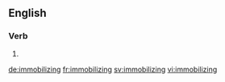 ==English==

===Verb===
{{head|en|present participle}}

# {{present participle of|immobilize|lang=en|nocat=1}}

[[de:immobilizing]]
[[fr:immobilizing]]
[[sv:immobilizing]]
[[vi:immobilizing]]
